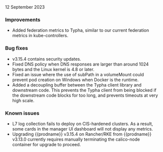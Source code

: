 12 September 2023

### Improvements

- Added federation metrics to Typha, similar to our current federation metrics in kube-controllers.

### Bug fixes

- v3.15.4 contains security updates.
- Fixed DNS policy when DNS responses are larger than around 1024 bytes and the Linux kernel is 4.8 or later.
- Fixed an issue where the use of subPath in a volumeMount could prevent pod creation on Windows when Docker is the runtime.
- Added a decoupling buffer between the Typha client library and downstream code. This prevents the Typha client from being blocked if the downstream code blocks for too long, and prevents timeouts at very high scale.

### Known issues

- L7 log collection fails to deploy on CIS-hardened clusters. As a result, some cards in the manager UI dashboard will not display any metrics.
- Upgrading {{prodname}} v3.15.4 on Rancher/RKE from {{prodname}} v3.13.0 currently requires manually terminating the calico-node container for upgrade to proceed.
